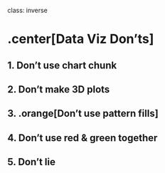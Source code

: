 
class: inverse

# .center[Data Viz Don'ts]

## 1. Don't use chart chunk
## 2. Don't make 3D plots
## 3. .orange[Don't use pattern fills]
## 4. Don't use red & green together
## 5. Don't lie
